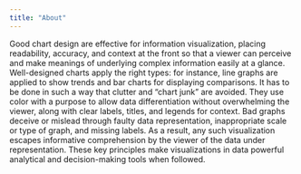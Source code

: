 ```yaml
---
title: "About"
---
```


Good chart design are effective for information visualization, placing readability, accuracy, and context at the front so that a viewer can perceive and make meanings of underlying complex information easily at a glance. Well-designed charts apply the right types: for instance, line graphs are applied to show trends and bar charts for displaying comparisons. It has to be done in such a way that clutter and "chart junk" are avoided. They use color with a purpose to allow data differentiation without overwhelming the viewer, along with clear labels, titles, and legends for context. Bad graphs deceive or mislead through faulty data representation, inappropriate scale or type of graph, and missing labels. As a result, any such visualization escapes informative comprehension by the viewer of the data under representation. These key principles make visualizations in data powerful analytical and decision-making tools when followed.
